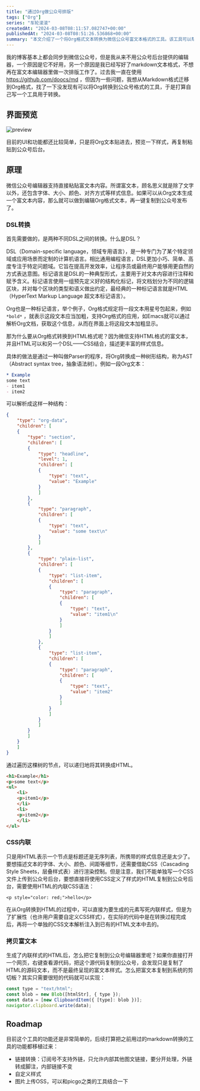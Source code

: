 ```yaml
---
title: "通过Org做公众号排版"
tags: ["Org"]
series: "车轮滚滚"
createdAt: "2024-03-08T08:11:57.082747+00:00"
publishedAt: "2024-03-08T08:51:26.536868+00:00"
summary: "本文介绍了一个将Org格式文本转换为微信公众号富文本格式的工具。该工具可以帮助用户在编辑Org格式文本后，一键复制到公众号后台发布。"
---
```


我的博客基本上都会同步到微信公众号，但是我从来不用公众号后台提供的编辑器，一个原因是它不好用，另一个原因是我已经写好了markdown文本格式，不想再在富文本编辑器里做一次排版工作了。过去我一直在使用 https://github.com/doocs/md ，但因为一些问题，我想从Markdown格式迁移到Org格式，找了一下没发现有可以将Org转换到公众号格式的工具，于是打算自己写一个工具用于转换。


## 界面预览

![preview](https://elliot-blog.oss-cn-shanghai.aliyuncs.com/org/%E6%88%AA%E5%B1%8F2024-03-08%2014.14.39.png)

目前的UI和功能都还比较简单，只是将Org文本贴进去，预览一下样式，再复制粘贴到公众号后台。

## 原理

微信公众号编辑器支持直接粘贴富文本内容。所谓富文本，顾名思义就是除了文字以外，还包含字体、大小、颜色、对齐方式等样式信息。如果可以从Org文本生成一个富文本内容，那么就可以做到编辑Org格式文本，再一键复制到公众号发布了。

### DSL转换

首先需要做的，是两种不同DSL之间的转换。什么是DSL？

DSL（Domain-specific language，领域专用语言），是一种专门为了某个特定领域或应用场景而定制的计算机语言。相比通用编程语言，DSL更加小巧、简单、高度专注于特定问题域。它旨在提高开发效率，让程序员或最终用户能够用更自然的方式表达意图。标记语言是DSL的一种典型形式，主要用于对文本内容进行注释和赋予含义。标记语言使用一组预先定义好的结构化标记，将文档划分为不同的逻辑区块，并对每个区块的类型和语义做出约定，最经典的一种标记语言就是HTML（HyperText Markup Language 超文本标记语言）。

Org也是一种标记语言，举个例子，Org格式规定将一段文本用星号包起来，例如 `*bold*` ，就表示这段文本应当加粗，支持Org格式的应用，如Emacs就可以通过解析Org文档，获取这个信息，从而在界面上将这段文本加粗显示。

那为什么要从Org格式转换到HTML格式呢？因为微信支持HTML格式的富文本，并且HTML可以和另一个DSL——CSS结合，描述更丰富的样式信息。

具体的做法是通过一种叫做Parser的程序，将Org转换成一种树形结构，称为AST（Abstract syntax tree，抽象语法树）。例如一段Org文本：

```org
* Example
some text
- item1
- item2
```

可以解析成这样一种结构：

```json
{
    "type": "org-data",
    "children": [
    {
        "type": "section",
        "children": [
        {
            "type": "headline",
            "level": 1,
            "children": [
            {
                "type": "text",
                "value": "Example"
            }
            ]
        },
        {
            "type": "paragraph",
            "children": [
            {
                "type": "text",
                "value": "some text\n"
            }
            ]
        },
        {
            "type": "plain-list",
            "children": [
            {
                "type": "list-item",
                "children": [
                {
                    "type": "paragraph",
                    "children": [
                    {
                        "type": "text",
                        "value": "item1\n"
                    }
                    ]
                }
                ]
            },
            {
                "type": "list-item",
                "children": [
                {
                    "type": "paragraph",
                    "children": [
                    {
                        "type": "text",
                        "value": "item2"
                    }
                    ]
                }
                ]
            }
            ]
        }
        ]
    }
    ]
}
```

通过遍历这棵树的节点，可以递归地将其转换成HTML。

```html
<h1>Example</h1>
<p>some text</p>
<ul>
    <li>
    <p>item1</p>
    </li>
    <li>
    <p>item2</p>
    </li>
</ul>
```

### CSS内联

只是用HTML表示一个节点是标题还是无序列表，所携带的样式信息还是太少了。要想描述文本的字体、大小、颜色、间距等细节，还需要借助CSS（Cascading Style Sheets，层叠样式表）进行渲染控制。但是注意，我们不能单独写一个CSS文件上传到公众号后台，要想直接将使用CSS定义了样式的HTML复制到公众号后台，需要使用HTML的内联CSS语法：

    <p style="color: red;">hello</p>

在从Org转换到HTML的过程中，可以直接为要生成的元素写死内联样式，但是为了扩展性（也许用户需要自定义CSS样式），在实际的代码中是在转换过程完成后，再将一个单独的CSS文本解析注入到已有的HTML文本中去的。

### 拷贝富文本

生成了内联样式的HTML后，怎么把它复制到公众号编辑器里呢？如果你直接打开一个网页，右键查看源代码，把这个源代码复制到公众号，会发现只是复制了HTML的源码文本，而不是最终呈现的富文本样式。怎么把富文本复制到系统的剪切板？其实只需要很短的代码就可以实现：

```javascript
const type = "text/html";
const blob = new Blob([htmlStr], { type });
const data = [new ClipboardItem({ [type]: blob })];
navigator.clipboard.write(data);
```

## Roadmap

目前这个工具的功能还是非常简单的，后续打算把之前用过的markdown转换的工具的功能都移植过来：

-   链接转换：订阅号不支持外链，只允许内部其他图文链接，要分开处理，外链转成脚注，内部链接不变
-   自定义样式
-   图片上传OSS，可以和picgo之类的工具结合一下

